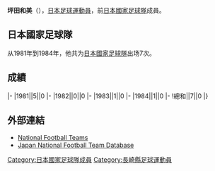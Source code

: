 {{Infobox football biography
|name=坪田和美
|image=
|fullname=坪田和美
|birth_date={{Birth date and age|1956|1|23}}
|cityofbirth=[[長崎縣|長崎縣]]
|countryofbirth={{JPN}}
|height=1.77 m
|position=[[守門員_(足球)|守門員]]
|currentclub=
|years=
|clubs=
|caps(goals)=
|nationalyears=1981-1984
|nationalteam=[[日本國家足球隊|日本]]
|nationalcaps(goals)=7 (0)
}}
'''坪田和美'''（{{Bd|1956年|1月23日||}}），[[日本|日本]][[足球|足球]][[運動員|運動員]]，前[[日本國家足球隊|日本國家足球隊]]成員。

==日本國家足球隊==
从1981年到1984年，他共为[[日本國家足球隊|日本國家足球隊]]出场7次。

==成績==
{{Football player national team statistics|JPN}}
|-
|1981||5||0
|-
|1982||0||0
|-
|1983||1||0
|-
|1984||1||0
|-
!總和||7||0
|}

==外部連結==
{{Reflist}}
*[http://www.national-football-teams.com/v2/player.php?id=36443 National Football Teams]{{Wayback|url=http://www.national-football-teams.com/v2/player.php?id=36443 |date=20121012185528 }}
*[https://web.archive.org/web/20160319094458/http://www.japannationalfootballteam.com/en/players/tsubota_kazumi.html Japan National Football Team Database]

{{Japan-sport-bio-stub}}
{{Soccer-player-stub}}
[[Category:日本國家足球隊成員|Category:日本國家足球隊成員]]
[[Category:長崎縣足球運動員|Category:長崎縣足球運動員]]